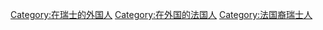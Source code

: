 [[Category:在瑞士的外国人|Category:在瑞士的外国人]]
[[Category:在外国的法国人|Category:在外国的法国人]]
[[Category:法国裔瑞士人|Category:法国裔瑞士人]]